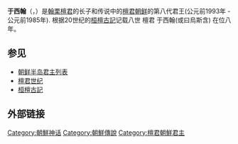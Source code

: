 {{Infobox Korean name
|hangul=우서한 단군
|hanja=于西翰
|rr=Useohan 
|mr=Useohan 
}}
'''于西翰'''（{{lang|ko|우서한 단군}}，{{lang|ko|于西翰檀君}}）是[[翰栗檀君|翰栗檀君]]的长子和传说中的[[檀君朝鲜|檀君朝鲜]]的第八代君王(公元前1993年 - 公元前1985年). 
根据20世纪的[[桓檀古記|桓檀古記]]记载八世 檀君 于西翰(或曰烏斯含) 在位八年。

==参见==
*[[朝鲜半岛君主列表|朝鲜半岛君主列表]]
*[[檀君世纪|檀君世纪]]
*[[桓檀古記|桓檀古記]]
==外部链接==
{{wikisource|桓檀古記|《桓檀古記 檀 君 世 紀》}}
{{start box}}
{{succession box|
 before= [[翰栗|翰栗]]|
 title=[[檀君朝鲜|檀君朝鲜]]君王|
 after=[[阿述|阿述]]|
 years=[[1993_BC|1993 BC]] – [[1985_BC|1985 BC]]
}}
[[Category:朝鮮神话|Category:朝鮮神话]]
[[Category:朝鮮傳說|Category:朝鮮傳說]]
[[Category:檀君朝鮮君主|Category:檀君朝鮮君主]]